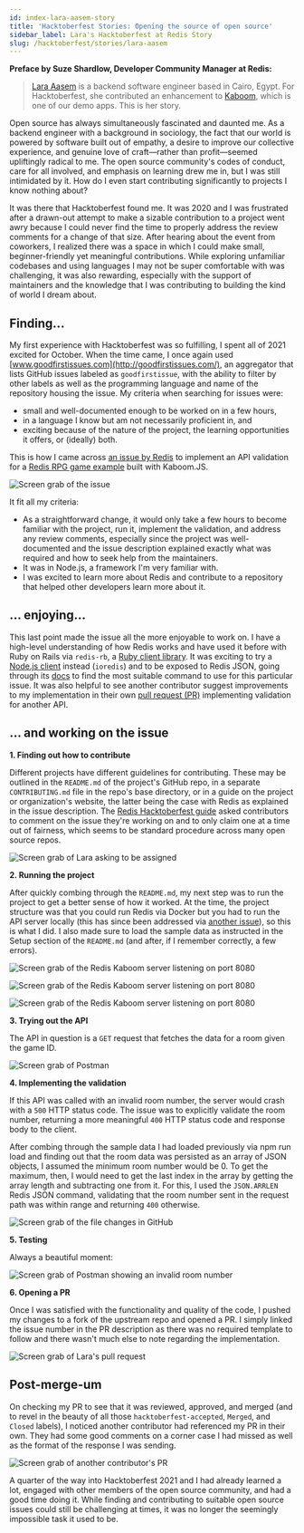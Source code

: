 ```yaml
---
id: index-lara-aasem-story
title: 'Hacktoberfest Stories: Opening the source of open source'
sidebar_label: Lara's Hacktoberfest at Redis Story
slug: /hacktoberfest/stories/lara-aasem
---
```


**Preface by Suze Shardlow, Developer Community Manager at Redis:**

> [Lara Aasem](https://laasem.github.io) is a backend software engineer based in Cairo, Egypt. For Hacktoberfest, she contributed an enhancement to [Kaboom](https://www.youtube.com/watch?v=cowIZWASJNs), which is one of our demo apps. This is her story.

Open source has always simultaneously fascinated and daunted me. As a backend engineer with a background in sociology, the fact that our world is powered by software built out of empathy, a desire to improve our collective experience, and genuine love of craft—rather than profit—seemed upliftingly radical to me. The open source community's codes of conduct, care for all involved, and emphasis on learning drew me in, but I was still intimidated by it. How do I even start contributing significantly to projects I know nothing about?

It was there that Hacktoberfest found me. It was 2020 and I was frustrated after a drawn-out attempt to make a sizable contribution to a project went awry because I could never find the time to properly address the review comments for a change of that size. After hearing about the event from coworkers, I realized there was a space in which I could make small, beginner-friendly yet meaningful contributions. While exploring unfamiliar codebases and using languages I may not be super comfortable with was challenging, it was also rewarding, especially with the support of maintainers and the knowledge that I was contributing to building the kind of world I dream about.

## Finding...

My first experience with Hacktoberfest was so fulfilling, I spent all of 2021 excited for October. When the time came, I once again used [www.goodfirstissues.com](http://goodfirstissues.com/), an aggregator that lists GitHub issues labeled as `goodfirstissue`, with the ability to filter by other labels as well as the programming language and name of the repository housing the issue. My criteria when searching for issues were:

- small and well-documented enough to be worked on in a few hours,
- in a language I know but am not necessarily proficient in, and
- exciting because of the nature of the project, the learning opportunities it offers, or (ideally) both.

This is how I came across [an issue by Redis](https://github.com/redis-developer/redis-kaboom-rpg/issues/7) to implement an API validation for a [Redis RPG game example](https://github.com/redis-developer/redis-kaboom-rpg) built with Kaboom.JS.

![Screen grab of the issue](images/1-the-issue.png)

It fit all my criteria:

- As a straightforward change, it would only take a few hours to become familiar with the project, run it, implement the validation, and address any review comments, especially since the project was well-documented and the issue description explained exactly what was required and how to seek help from the maintainers.
- It was in Node.js, a framework I'm very familiar with.
- I was excited to learn more about Redis and contribute to a repository that helped other developers learn more about it.

## ... enjoying...

This last point made the issue all the more enjoyable to work on. I have a high-level understanding of how Redis works and have used it before with Ruby on Rails via `redis-rb`, a [Ruby client library](https://github.com/redis/redis-rb). It was exciting to try a [Node.js client](https://github.com/luin/ioredis) instead (`ioredis`) and to be exposed to Redis JSON, going through its [docs](https://oss.redis.com/redisjson/commands/) to find the most suitable command to use for this particular issue. It was also helpful to see another contributor suggest improvements to my implementation in their own [pull request (PR)](https://github.com/redis-developer/redis-kaboom-rpg/pull/12) implementing validation for another API.

## ... and working on the issue

**1. Finding out how to contribute**

Different projects have different guidelines for contributing. These may be outlined in the `README.md` of the project's GitHub repo, in a separate `CONTRIBUTING.md` file in the repo's base directory, or in a guide on the project or organization's website, the latter being the case with Redis as explained in the issue description. The [Redis Hacktoberfest guide](https://developer.redis.com/hacktoberfest/) asked contributors to comment on the issue they're working on and to only claim one at a time out of fairness, which seems to be standard procedure across many open source repos.

![Screen grab of Lara asking to be assigned](images/2-lara-asking-for-assignment.png)

**2. Running the project**

After quickly combing through the `README.md`, my next step was to run the project to get a better sense of how it worked. At the time, the project structure was that you could run Redis via Docker but you had to run the API server locally (this has since been addressed via [another issue](https://github.com/redis-developer/redis-kaboom-rpg/issues/1)), so this is what I did. I also made sure to load the sample data as instructed in the Setup section of the `README.md` (and after, if I remember correctly, a few errors).

![Screen grab of the Redis Kaboom server listening on port 8080](images/3-terminal.png)

![Screen grab of the Redis Kaboom server listening on port 8080](images/4-terminal.png)

![Screen grab of the Redis Kaboom server listening on port 8080](images/5-terminal.png)

**3. Trying out the API**

The API in question is a `GET` request that fetches the data for a room given the game ID.

![Screen grab of Postman](images/6-postman.png)

**4. Implementing the validation**

If this API was called with an invalid room number, the server would crash with a `500` HTTP status code. The issue was to explicitly validate the room number, returning a more meaningful `400` HTTP status code and response body to the client.

After combing through the sample data I had loaded previously via npm run load and finding out that the room data was persisted as an array of JSON objects, I assumed the minimum room number would be 0. To get the maximum, then, I would need to get the last index in the array by getting the array length and subtracting one from it. For this, I used the `JSON.ARRLEN` Redis JSON command, validating that the room number sent in the request path was within range and returning `400` otherwise.

![Screen grab of the file changes in GitHub](images/7-github.png)

**5. Testing**

Always a beautiful moment:

![Screen grab of Postman showing an invalid room number](images/8-postman.png)

**6. Opening a PR**

Once I was satisfied with the functionality and quality of the code, I pushed my changes to a fork of the upstream repo and opened a PR. I simply linked the issue number in the PR description as there was no required template to follow and there wasn't much else to note regarding the implementation.

![Screen grab of Lara's pull request](images/9-the-pr.png)

## Post-merge-um

On checking my PR to see that it was reviewed, approved, and merged (and to revel in the beauty of all those `hacktoberfest-accepted`, `Merged`, and `Closed` labels), I noticed another contributor had referenced my PR in their own. They had some good comments on a corner case I had missed as well as the format of the response I was sending.

![Screen grab of another contributor's PR](images/10-corner-case.png)

A quarter of the way into Hacktoberfest 2021 and I had already learned a lot, engaged with other members of the open source community, and had a good time doing it. While finding and contributing to suitable open source issues could still be challenging at times, it was no longer the seemingly impossible task it used to be.
